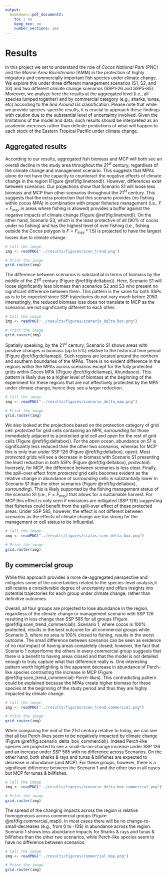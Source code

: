 ```yaml
---
output:
  bookdown::pdf_document2:
    toc : no
    keep_tex: no
    number_sections: yes
---
```



# Results

In this project we set to understand the role of *Cocos National Park* (PNC) and the *Marine Area Bicentenario* (AMM) in the protection of highly migratory and commercially important fish species under climate change. We explore this under three different management scenarios (S1, S2, and S3) and two different climate change scenarios (SSP1-26 and SSP5-85). Moreover, we analyze here the results at the aggregated level (i.e., all species lumped together) and by commercial category (e.g., sharks, tunas, etc) according to the *Sea Around Us* classification. Please note that while we provide species-specific results, it is crucial to approach these findings with caution due to the substantial level of uncertainty involved. Given the limitations of the model and data, such results should be interpreted as an academic exercises rather than definite predictions of what will happen to each stock of the Eastern Tropical Pacific under climate change.

## Aggregated results

According to our results, aggregated fish biomass and MCP will both see an overall decline in the study area throughout the $21^{st}$ century, regardless of the climate change and management scenario. This suggests that MPAs alone do not have the capacity to counteract the negative effects of climate change in the region (Figure \@ref(fig:linetrend)). However, differences exist between scenarios. Our projections show that Scenario S1 will loose less biomass and MCP than other scenarios throughout the $21^{st}$ century. This suggests that the extra protection that this scenario provides (no fishing within cocos MPA) in combination with proper fisheries management (i.e., $F=F_{msy}$ in areas where fishing is allowed) provides a buffer against the negative impacts of climate change (Figure \@ref(fig:linetrend)). On the other hand, Scenario S3, which is the least protective of all (90% of cocos under no fishing) and has the highest level of over fishing (i.e., fishing outside the Cocos polygon is $F=F_{msy}*1.5$) is projected to have the largest losses due to climate change.


```r

# Call the image
img <- readPNG("../results/figures/scen_trend.png")

# Print the image
grid.raster(img)
```

The difference between scenarios is substantial in terms of biomass by the middle of the $21^{st}$ century (Figure \@ref(fig:deltabox)). Here, Scenario S1 will loose significantly less biomass than scenarios S2 and S3 who present no significant difference between them. This pattern is the same for both SSPs as is to be expected since SSP trajectories do not vary much before 2050. Interestingly, the reduced biomass loss does not translate to MCP as the scenarios are not significantly different to each other. 

```r

# Call the image
img <- readPNG("../results/figures/scenario_delta_box.png")

# Print the image
grid.raster(img)
```

Spatially speaking, by the $21^{st}$ century, Scenario S1 shows areas with positive changes in biomass (up to 5%) relative to the historical time period (Figure \@ref(fig:deltamap)). Such regions are located around the northern and southern boundaries of the MPAs. There is no evident difference in the regions within the MPAs across scenarios except for the fully protected grids within Cocos MPA ((Figure \@ref(fig:deltamap), Abundance). This pattern is likely due to a higher level of biomass at the beginning of the experiment for these regions that are not effectively protected by the MPA under climate change, hence they see a larger reduction. 

```r

# Call the image
img <- readPNG("../results/figures/scenario_delta_map.png")

# Print the image
grid.raster(img)

```


We also looked at the projections based on the protection category of grid cell: *protected* for grid cells containing an MPA, *surrounding* for those immediately adjacent to a protected grid cell and *open* for the rest of grid cells (Figure \@ref(fig:deltabox)). For the *open* ocean, abundance on S1 is significantly less reduced than the other two scenarios, whereas for MCP this is only true under SSP 126 (Figure \@ref(fig:deltabox), *open*). Most *protected* grids will see a decrease in biomass with Scenario S1 presenting the least reduction in both SSPs (Figure \@ref(fig:deltabox), *protected*). Inversely, for MCP, the difference between scenarios is less clear. Finally, the spill-over effect from *protected* grid cells becomes evident as the relative change in abundance of *surrounding* cells is substantially lower in Scenario S1 than the other scenarios (Figure \@ref(fig:deltabox), *surrounding*). This is likely supported by the fishing management status of the scenario S1 (i.e., $F = F_{msy}$) that allows for a sustainable harvest. For MCP this effect is only seen if emissions are mitigated (SSP 126) suggesting that fisheries could benefit from the spill-over effect of these protected areas. Under SSP 585, however, the effect is not different between scenarios as the effects of climate change are too strong for the management or cell status to be influential.


```r

# Call the image
img <- readPNG("../results/figures/status_scen_delta_box.png")

# Print the image
grid.raster(img)

```


## By commercial group

While this approach provides a more de-aggregated perspective and mitigates some of the uncertainties related to the species-level analysis,it still retains a considerable degree of uncertainty and offers insights into potential trajectories for each group under climate change, rather than definitive outcomes.

Overall, all four groups are projected to lose abundance in the region, regardless of the climate change or management scenario with SSP 126 resulting in less change than SSP 585 for all groups (Figure \@ref(fig:scen_trend_commercial)). Scenario 1, where cocos is 100% protected, results in the best outcome for all commercial groups while Scenario 3, where no area is 100% closed to fishing, results in the worst outcome. The small difference between scenarios can be seen as evidence of no real impact of having areas completely closed; however, the fact that Scenario 1 outperforms the others in every commercial group suggests that there is a benefit to having areas closed and that the model is not detailed enough to truly capture what that difference really is. One interesting pattern worth highlighting is the apparent decrease in abundance of Perch-like species contrasting the increase in MCP (Figure \@ref(fig:scen_trend_commercial)-*Perch-likes*). This contradicting pattern could be explained because the MPAs create higher biomass for these species at the beginning of the study period and thus they are highly impacted by climate change. 

```r

# Call the image
img <- readPNG("../results/figures/scen_trend_commercial.png")

# Print the image
grid.raster(img)

```


When comparing the mid of the 21st century relative to today, we can see that all but Perch-likes seem to be negatively impacted by climate change (Figure \@ref(fig:scenario_delta_box_commercial)). Indeed Perch-like species are projected to see a small-to-no-change increase under SSP 126 and an increase under SSP 585 with no difference across Scenarios. On the other hand, both sharks & rays and tunas & billfishes are expected to decrease in abundance (and MCP). For these groups, however, there is a significant difference between the Scenario 1 and the other two in all cases but MCP for tunas & billfishes.


```r

# Call the image
img <- readPNG("../results/figures/scenario_delta_box_commercial.png")

# Print the image
grid.raster(img)

```

The spread of the changing impacts across the region is relative homogeneous across commercial groups (Figure \@ref(fig:commercial_map)). In most cases there will be no change-to-small-decreases (e.g., from 0 to -10$) in abundance across the region. Scenario 1 shows less abundance impacts for Sharks & rays and tunas & billfishes than the other two scenarios, while Perch-like species seem to have no difference between scenarios. 

```r

# Call the image
img <- readPNG("../results/figures/commercial_map.png")

# Print the image
grid.raster(img)

```